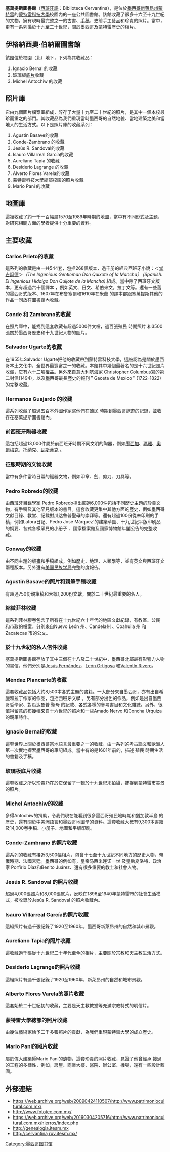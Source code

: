 {{multiple issues|
{{copypaste|time=2015-08-24T23:20:17+00:00}}
{{dead end|time=2015-08-24T23:20:17+00:00}}
{{disputed|time=2015-08-24T23:20:17+00:00}}
{{unreferenced|time=2015-08-24T23:20:17+00:00}}
}}
'''塞萬提斯圖書館'''（[[西班牙語|西班牙語]]：Biblioteca Cervantina），是位於[[墨西哥|墨西哥]][[新萊昂州|新萊昂州]][[蒙特雷|蒙特雷]]的[[蒙特雷科技大學|蒙特雷科技大學]]校園內的一座公共圖書館。該館收藏了很多十六至十九世紀的文物，擁有現時最完整之一的古書、[[原稿|手稿]]、史前手工藝品和珍貴的照片。當中，更有一系列攝於十九至二十世紀，關於墨西哥及蒙特雷歷史的相片。

==伊格納西奧·伯納爾圖書館==
該館位於校園（北）地下，下列為其收藏品：
# Ignacio Bernal 的收藏
# 玻璃板[[底片|底片]]收藏
# Michel Antochiw 的收藏

==照片庫==
它由九個圖片檔案室組成，貯存了大量十九至二十世紀的照片，是其中一個本校最珍而重之的部門。其收藏品為我們重現當時墨西哥的自然地貌、當地建築之美和當地人的生活方式。以下是照片庫的收藏系列：

# Agustín Basave的收藏
# Conde-Zambrano 的收藏
# Jesús R. Sandoval的收藏
# Isauro Villarreal García的收藏 
# Aureliano Tapia 的收藏
# Desiderio Lagrange 的收藏
# Alverto Flores Varela的收藏
# 蒙特雷科技大學總部校園的照片收藏
# Mario Pani 的收藏

==地圖庫==
這裡收藏了約一千一百幅屬1570至1989年時期的地圖，當中有不同形式及主題，對研究相關方面的學者提供十分重要的資料。

==主要收藏==
===Carlos Prieto的收藏===
這系列的收藏是由一共544套，包括268個版本，過千册的經典西班牙小說：＜[[堂吉诃德|堂吉訶德]]＞''（The Ingenious Gentleman Don Quixote of la Mancha） (Spanish: El Ingenious Hidalgo Don Quijote de la Mancha)''.組成。當中除了西班牙文版本，更有超過六十個譯本 ，例如英文、日文、希伯來文，拉丁文等。還有一些舊的墨西哥式版本、1607年在布鲁塞爾和1610年在米蘭 的譯本都跟塞萬提斯其他的作品一同放在圖書館內收藏。 

===Conde 和 Zambrano的收藏===
在照片庫中，能找到這套收藏有超過5000件文檔，過百張殖民 時期照片 和3500張關於墨西哥歷史和十九世紀人物的圖片。

===Salvador Ugarte的收藏===
在1955年Salvador Ugarte把他的收藏帶到蒙特雷科技大學，這被認為是關於墨西哥本土文化中，全世界最豐富之一的收藏。本館其中幾個最著名的是十六世紀照片收藏，它有六十二項權益。另外來自意大利航海家 [[克里斯托弗·哥伦布|Christopher Columbus]]寫的第二封信(1494)，以及墨西哥最長歷史的報刊＂Gaceta de Mexico＂(1722-1822)的完整收藏。

===Hermanos Guajardo 的收藏===
這系列收藏了超過五百本外國作家寫他們在殖民 時期到墨西哥旅遊的記錄，並收存在塞萬提斯圖書館內。

===前西班牙陶器收藏===
這包括超過13,000件屬於前西班牙時期不同文明的陶器，例如[[墨西加人|墨西加]]、[[瑪雅文明|瑪雅]]、[[奥尔梅克文明|奧爾梅克]]、托纳克、[[瓦斯特克文明|瓦斯蒂克]] 。

===征服時期的文物收藏===
當中有多件當時日常的鐵器文物，例如印章、劍、剪刀、刀具等。

===Pedro Robredo的收藏===
由西班牙目錄學家 Pedro Robredo捐出超過6,000件包括不同歷史主題的珍貴文物，有手稿及其他罕見版本的書目。這套收藏更集中其他方面的歷史，例如墨西哥文獻目錄、教堂、記載對瓜达鲁普聖母的崇拜等。還有超過100份從未印刷的手稿，例如Lafora日記、Pedro José Márquez´的建築草圖、十九世紀平版印刷品的鋼要、各式各樣罕見的小册子 、國家檔案館及國家博物館年鑒公告的完整收藏。

===Conway的收藏===
由不同主題的版畫和手稿組成，例如歷史、地理、人類學等，並有英文與西班牙文兩種版本。另外還有[[美国民族学局|美国民族学局]]完整的度報告。

===Agustin Basave的照片和親筆手稿收藏===
有超過750份親筆稿和大概1,200份文獻，關於二十世紀最重要的名人。

===縮微菲林收藏===
這系列菲林膠卷包含了所有在十九世紀六十年代的地區文獻紀錄，有教區、公民 和市政的檔案，分別來自Nuevo León 州、Candela州 、Coahuila 州 和Zacatecas 市的公文。

===於十九世紀的私人信件收藏===
塞萬提斯圖書館存放了其中三個在十八及二十世紀中，墨西哥北部最有影響力人物的書信，他們分別是[[赫苏斯·费尔南德斯·巴克罗|Jesús Fernández]]、[[León_Ortigosa|León Ortigosa]] 和[[Valentín_Rivero|Valentín Rivero]]。

===Méndaz Plancarte的收藏===
這套收藏品包括大約8,500本各式主題的書籍。一大部分來自墨西哥，亦有出自希臘和拉丁作家的作品，包括西班牙文學 。另有部分出色的作品，例如是出自墨西哥哲學家、對瓜达鲁普 聖母 的記載、各式各樣的參考書目和文化雜誌。另外，很值得留意的布幾幅來自十六世紀的照片和一些Amado Nervo 和Concha Urquiza的親筆詩作。

===Ignacio Bernal的收藏===
這套世界上關於墨西哥當地語言最重要之一的收藏，由一系列的考古論文和歐洲人第一次實地探索墨西哥的筆記組成。當中有的是1601年前的，描述 殖民 時期生活的書籍及手稿。

===玻璃板底片收藏===
這套收藏之所以珍貴乃在於它保留了一輯於十九世紀末拍攝，捕捉到蒙特雷市美景的照片。

===Michel Antochiw的收藏===
多得Antochiw的捐助，令我們現在能看到很多墨西哥殖民地時期和猶加敦半島 的歷史，還有關於中美洲語言和墨西哥地圖學的資料。這套收藏大概有9,300本書籍及14,000卷手稿、小册子、地圖和平版印刷。

===Conde-Zambrano 的照片收藏===
這系列的收藏有接近3,500幅相片，包含十七至十九世紀不同地方的歷史人物，帝俄時期、法國宮廷。墨西哥的例如有，皇帝马西米连诺一世 及皇后夏洛特、政治家 Porfirio Díaz和Benito Juárez、還有很多重要的教士和社會人物。

===Jesús R. Sandoval 的照片收藏===
超過4,000張照片和8,000張底片，反映在1896至1940年蒙特雷市的社會生活模式，被收錄於Jesús R. Sandoval 的照片收藏內。

===Isauro Villarreal García的照片收藏===
這組照片有過千張記錄了1920至1960年，墨西哥新萊昂州的自然和城市景觀。

===Aureliano Tapia的照片收藏===
這收藏過千張從十九世紀二十年代至今的相片，主要關於宗教和天主教生活方式。

===Desiderio Lagrange的照片收藏===
這組照片有過千張記錄了1920至1960年，新萊昂州的自然和城市景觀。

===Alberto Flores Varela的照片收藏===
這套始於二十世紀初的收藏，主要是天主教教堂等充滿宗教特式的明信片。

===蒙特雷大學總部的照片收藏===
由幾位藝術家給予二千多張照片的貢獻，為我們重現蒙特雷大學的成立歷史。

===Mario Pani的照片收藏===
屬於偉大建築師Mario Pani的遺物，這套珍貴的照片收藏，見證了他曾經承 接過的工程的多樣性，例如，房屋、商業大樓、醫院、辦公室、機場，還有一些設計藍圖。

== 外部連結 ==
* https://web.archive.org/web/20090424110507/http://www.patrimoniocultural.com.mx/
*              http://www.fototec.com.mx/ {{Wayback|url=http://www.fototec.com.mx/ |date=20201129130830 }}
*                https://web.archive.org/web/20160304205716/http://www.patrimoniocultural.com.mx/hierros/index.php
*                http://genealogia.itesm.mx {{Wayback|url=http://genealogia.itesm.mx/ |date=20210212005700 }}
*                http://cervantina,ruv.itesm.mx/{{dead link|date=2017年12月 |bot=InternetArchiveBot |fix-attempted=yes }} 

[[Category:墨西哥图书馆|Category:墨西哥图书馆]]